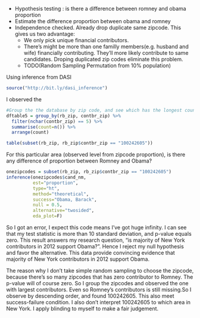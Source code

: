 
* Hypothesis testing : is there a difference between romney and obama proportion
* Estimate the difference proportion between obama and romney
* Independence checked. Already drop duplicate same zipcode. This gives us two advantage:
  * We only pick unique financial contributors.
  * There's might be more than one familly members(e.g. husband and wife)  financially contributing. They'll more likely contribute to same candidates. Droping duplicated zip codes eliminate this problem.
  * TODO(Random Sampling Permutation from 10% population)
  
Using inference from DASI

```r
source("http://bit.ly/dasi_inference")
```

I observed the 
```r
#Group the the database by zip code, and see which has the longest count, pick that
dftable5 = group_by(rb_zip, contbr_zip) %>%
  filter(nchar(contbr_zip) == 5) %>%
  summarise(count=n()) %>%
  arrange(count)

table(subset(rb_zip, rb_zip$contbr_zip == "100242605"))
```

For this particular area (observed level from zipcode proportion), is there any difference of proportion between Romney and Obama?

```r
onezipcodes = subset(rb_zip, rb_zip$contbr_zip == "100242605")
inference(onezipcodes$cand_nm,
          est="proportion",
          type="ht",
          method="theoretical",
          success="Obama, Barack",
          null = 0.5,
          alternative="twosided",
          eda_plot=F)
```





So I got an error, I expect this code means I've got huge infinity. I can see that my test statistic is more than 10 standard deviation, and p-value equals zero. This result answers my research question, "is majority of New York contributors in 2012 support Obama?". Hence I reject my null hypothesis and favor the alternative. This data provide convincing evidence that majority of New York contributors in 2012 support Obama.


The reason why I don't take simple random sampling to choose the zipcode, because there's so many zipcodes that has zero contributor to Romney. The p-value will of course zero. So I group the zipcodes and observed the one with largest contributors. Even so Romney's contributors is still missing.So I observe by descending order, and found 100242605. This also meet success-failure condition. I also don't interpret 100242605 to which area in New York. I apply blinding to myself to make a fair judgement.